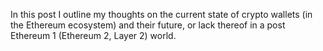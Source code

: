 
<SEO
  title="Crypto Wallets Are Dead. Long Live Crypto Wallets"
  description="Ethereum as it currently stands is unscalable and will never see the light of mass platform adoption."
  path="/entries/crypto-wallets-are-dead-long-live-crypto-wallets"
  type="article"
  published="2020-07-23"
/>

<PostDetails
  title="Crypto Wallets Are Dead. Long Live Crypto Wallets"
  author="Jeff Reiner"
  date="July 23, 2020"
  dateTime="2020-07-23"
  topic="Crypto"
/>

In this post I outline my thoughts on the current state of crypto wallets (in the Ethereum ecosystem) and their future, or lack thereof in a post Ethereum 1 (Ethereum 2, Layer 2) world.
